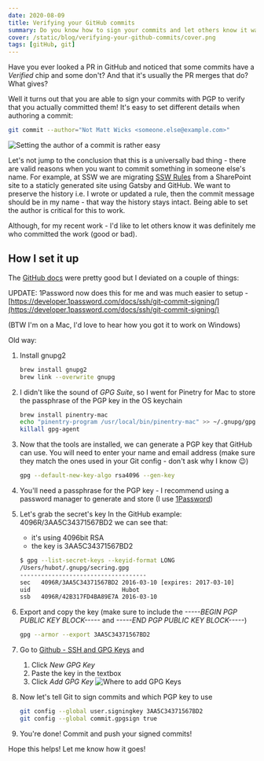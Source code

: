 ```yaml
---
date: 2020-08-09
title: Verifying your GitHub commits
summary: Do you know how to sign your commits and let others know it was *actually* you who did them?
cover: /static/blog/verifying-your-github-commits/cover.png
tags: [gitHub, git]
---
```


Have you ever looked a PR in GitHub and noticed that some commits have a *Verified* chip and some don't? And that it's usually the PR merges that do? What gives?

Well it turns out that you are able to sign your commits with PGP to verify that you actually committed them! It's easy to set different details when authoring a commit:

```sh
git commit --author="Not Matt Wicks <someone.else@example.com>"
```

![Setting the author of a commit is rather easy](/static/blog/verifying-your-github-commits/not-matt-wicks-commit-message.png)

Let's not jump to the conclusion that this is a universally bad thing - there are valid reasons when you want to commit something in someone else's name. For example, at SSW we are migrating [SSW Rules](https://rules.ssw.com.au) from a SharePoint site to a staticly generated site using Gatsby and GitHub. We want to preserve the history i.e. I wrote or updated a rule, then the commit message should be in my name - that way the history stays intact. Being able to set the author is critical for this to work.

Although, for my recent work - I'd like to let others know it was definitely me who committed the work (good or bad).

## How I set it up

The [GitHub docs](https://docs.github.com/en/github/authenticating-to-github/signing-commits) were pretty good but I deviated on a couple of things:

UPDATE: 1Password now does this for me and was much easier to setup - [https://developer.1password.com/docs/ssh/git-commit-signing/](https://developer.1password.com/docs/ssh/git-commit-signing/)

(BTW I'm on a Mac, I'd love to hear how you got it to work on Windows)

Old way:

1. Install gnupg2

    ```sh
    brew install gnupg2
    brew link --overwrite gnupg
    ```

2. I didn't like the sound of *GPG Suite*, so I went for Pinetry for Mac to store the passphrase of the PGP key in the OS keychain

    ```sh
    brew install pinentry-mac
    echo "pinentry-program /usr/local/bin/pinentry-mac" >> ~/.gnupg/gpg-agent.conf
    killall gpg-agent
    ```

3. Now that the tools are installed, we can generate a PGP key that GitHub can use. You will need to enter your name and email address (make sure they match the ones used in your Git config - don't ask why I know 😉)

    ```sh
    gpg --default-new-key-algo rsa4096 --gen-key
    ```

4. You'll need a passphrase for the PGP key - I recommend using a password manager to generate and store (I use [1Password](https://1password.com/))

5. Let's grab the secret's key
   In the GitHub example: 4096R/3AA5C34371567BD2 we can see that:
   - it's using 4096bit RSA
   - the key is 3AA5C34371567BD2

    ```sh
    $ gpg --list-secret-keys --keyid-format LONG
    /Users/hubot/.gnupg/secring.gpg
    ------------------------------------
    sec   4096R/3AA5C34371567BD2 2016-03-10 [expires: 2017-03-10]
    uid                          Hubot 
    ssb   4096R/42B317FD4BA89E7A 2016-03-10
    ```

6. Export and copy the key (make sure to include the *-----BEGIN PGP PUBLIC KEY BLOCK-----* and *-----END PGP PUBLIC KEY BLOCK-----*)

    ```sh
    gpg --armor --export 3AA5C34371567BD2
    ```

7. Go to [Github - SSH and GPG Keys](https://github.com/settings/keys) and 
   1. Click *New GPG Key*
   2. Paste the key in the textbox
   3. Click *Add GPG Key*
   ![Where to add GPG Keys](/static/blog/verifying-your-github-commits/github-keys.png)

8. Now let's tell Git to sign commits and which PGP key to use

    ```sh
    git config --global user.signingkey 3AA5C34371567BD2
    git config --global commit.gpgsign true
    ```

9. You're done! Commit and push your signed commits!

Hope this helps! Let me know how it goes!
